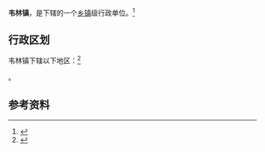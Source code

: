 {{中国乡级行政区|61/05/23/111/000}}

'''韦林镇'''，是{{PRC admin/fullname|61/05/23/111/000|3}}下辖的一个[[乡镇|乡镇]]级行政单位。<ref>{{PRC admin/ref sgc|{{PRC admin/parent|61/05/23/111/000}}}}</ref>

== 行政区划 ==

韦林镇下辖以下地区：<ref>{{PRC admin/ref sgc|61/05/23/111/000}}</ref>

{{PRC admin/children|61/05/23/111/000}}。

== 参考资料 ==

{{reflist}}

{{行政区划小作品}}
{{PRC admin/navcat|61/05/23/111/000}}